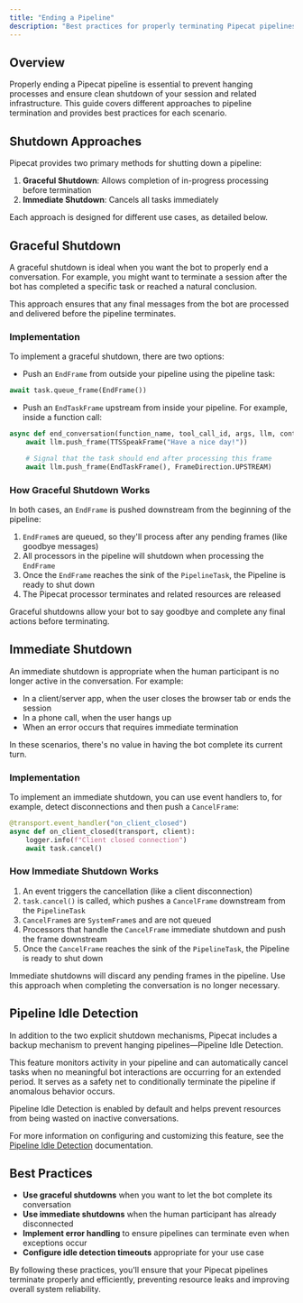 ```yaml
---
title: "Ending a Pipeline"
description: "Best practices for properly terminating Pipecat pipelines"
---
```


## Overview

Properly ending a Pipecat pipeline is essential to prevent hanging processes and ensure clean shutdown of your session and related infrastructure. This guide covers different approaches to pipeline termination and provides best practices for each scenario.

## Shutdown Approaches

Pipecat provides two primary methods for shutting down a pipeline:

1. **Graceful Shutdown**: Allows completion of in-progress processing before termination
2. **Immediate Shutdown**: Cancels all tasks immediately

Each approach is designed for different use cases, as detailed below.

## Graceful Shutdown

A graceful shutdown is ideal when you want the bot to properly end a conversation. For example, you might want to terminate a session after the bot has completed a specific task or reached a natural conclusion.

This approach ensures that any final messages from the bot are processed and delivered before the pipeline terminates.

### Implementation

To implement a graceful shutdown, there are two options:

- Push an `EndFrame` from outside your pipeline using the pipeline task:

```python
await task.queue_frame(EndFrame())
```

- Push an `EndTaskFrame` upstream from inside your pipeline. For example, inside a function call:

```python
async def end_conversation(function_name, tool_call_id, args, llm, context, result_callback):
    await llm.push_frame(TTSSpeakFrame("Have a nice day!"))

    # Signal that the task should end after processing this frame
    await llm.push_frame(EndTaskFrame(), FrameDirection.UPSTREAM)
```

### How Graceful Shutdown Works

In both cases, an `EndFrame` is pushed downstream from the beginning of the pipeline:

1. `EndFrame`s are queued, so they'll process after any pending frames (like goodbye messages)
2. All processors in the pipeline will shutdown when processing the `EndFrame`
3. Once the `EndFrame` reaches the sink of the `PipelineTask`, the Pipeline is ready to shut down
4. The Pipecat processor terminates and related resources are released

<Tip>
  Graceful shutdowns allow your bot to say goodbye and complete any final
  actions before terminating.
</Tip>

## Immediate Shutdown

An immediate shutdown is appropriate when the human participant is no longer active in the conversation. For example:

- In a client/server app, when the user closes the browser tab or ends the session
- In a phone call, when the user hangs up
- When an error occurs that requires immediate termination

In these scenarios, there's no value in having the bot complete its current turn.

### Implementation

To implement an immediate shutdown, you can use event handlers to, for example, detect disconnections and then push a `CancelFrame`:

```python
@transport.event_handler("on_client_closed")
async def on_client_closed(transport, client):
    logger.info(f"Client closed connection")
    await task.cancel()
```

### How Immediate Shutdown Works

1. An event triggers the cancellation (like a client disconnection)
2. `task.cancel()` is called, which pushes a `CancelFrame` downstream from the `PipelineTask`
3. `CancelFrame`s are `SystemFrame`s and are not queued
4. Processors that handle the `CancelFrame` immediate shutdown and push the frame downstream
5. Once the `CancelFrame` reaches the sink of the `PipelineTask`, the Pipeline is ready to shut down

<Warning>
  Immediate shutdowns will discard any pending frames in the pipeline. Use this
  approach when completing the conversation is no longer necessary.
</Warning>

## Pipeline Idle Detection

In addition to the two explicit shutdown mechanisms, Pipecat includes a backup mechanism to prevent hanging pipelines—Pipeline Idle Detection.

This feature monitors activity in your pipeline and can automatically cancel tasks when no meaningful bot interactions are occurring for an extended period. It serves as a safety net to conditionally terminate the pipeline if anomalous behavior occurs.

<Tip>
  Pipeline Idle Detection is enabled by default and helps prevent resources from
  being wasted on inactive conversations.
</Tip>

For more information on configuring and customizing this feature, see the [Pipeline Idle Detection](/server/pipeline/pipeline-idle-detection) documentation.

## Best Practices

- **Use graceful shutdowns** when you want to let the bot complete its conversation
- **Use immediate shutdowns** when the human participant has already disconnected
- **Implement error handling** to ensure pipelines can terminate even when exceptions occur
- **Configure idle detection timeouts** appropriate for your use case

By following these practices, you'll ensure that your Pipecat pipelines terminate properly and efficiently, preventing resource leaks and improving overall system reliability.
